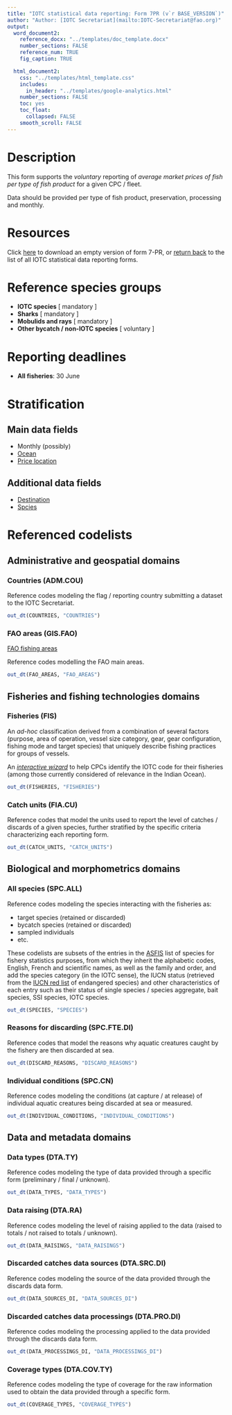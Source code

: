 ```yaml
---
title: "IOTC statistical data reporting: Form 7PR (v`r BASE_VERSION`)"
author: "Author: [IOTC Secretariat](mailto:IOTC-Secretariat@fao.org)" 
output:
  word_document2:
    reference_docx: "../templates/doc_template.docx"
    number_sections: FALSE
    reference_num: TRUE
    fig_caption: TRUE

  html_document2:
    css: "../templates/html_template.css"
    includes: 
      in_header: "../templates/google-analytics.html"
    number_sections: FALSE
    toc: yes
    toc_float:
      collapsed: FALSE
    smooth_scroll: FALSE
---
```

  
# Description
  
This form supports the *voluntary* reporting of _average market prices of fish per type of fish product_ for a given CPC / fleet.

Data should be provided per type of fish product, preservation, processing and monthly.

# Resources

Click [here](https://data.iotc.org/reference/latest/forms/Form-7PR.xlsx) to download an empty version of form 7-PR, or [return back](..) to the list of all IOTC statistical data reporting forms.

# Reference species groups

+ **IOTC species** [ mandatory ] 
+ **Sharks** [ mandatory ]
+ **Mobulids and rays** [ mandatory ]
+ **Other bycatch / non-IOTC species** [ voluntary ]

# Reporting deadlines

+ **All fisheries**: 30 June

# Stratification

## Main data fields

+ Monthly (possibly)
+ [Ocean](#IOTCareas)
+ [Price location](#location)

      
## Additional data fields

+ [Destination](#destination)
+ [Spcies](#species)

# Referenced codelists

## Administrative and geospatial domains

### Countries (ADM.COU) {#countries}

Reference codes modeling the flag / reporting country submitting a dataset to the IOTC Secretariat.

```r
out_dt(COUNTRIES, "COUNTRIES")
```

### FAO areas (GIS.FAO) {#FAO_AREAS}

[FAO fishing areas](https://www.fao.org/fishery/en/area/search)


Reference codes modelling the FAO main areas.

```r
out_dt(FAO_AREAS, "FAO_AREAS")
```


## Fisheries and fishing technologies domains

### Fisheries (FIS) {#fisheries}

An _ad-hoc_ classification derived from a combination of several factors (purpose, area of operation, vessel size category, gear, gear configuration, fishing mode and target species) that uniquely describe fishing practices for groups of vessels.

An [_interactive wizard_](https://data.iotc.org/fisheries/wizard) to help CPCs identify the IOTC code for  their fisheries (among those currently considered of relevance in the Indian Ocean).

```r
out_dt(FISHERIES, "FISHERIES")
```

### Catch units (FIA.CU) {#catchUnits}

Reference codes that model the units used to report the level of catches / discards of a given species, further stratified by the specific criteria characterizing each reporting form.

```r
out_dt(CATCH_UNITS, "CATCH_UNITS")
```

## Biological and morphometrics domains

### All species (SPC.ALL) {#allSpecies}

Reference codes modeling the species interacting with the fisheries as:
  
  + target species (retained or discarded)
+ bycatch species (retained or discarded)
+ sampled individuals
+ etc.

These codelists are subsets of the entries in the [ASFIS](https://www.fao.org/fishery/en/collection/asfis/en) list of species for fishery statistics purposes, from which they inherit the alphabetic codes, English, French and scientific names, as well as the family and order, and add the species category (in the IOTC sense), the IUCN status (retrieved from the [IUCN red list](https://www.iucnredlist.org
) of endangered species) and other characteristics of each entry such as their status of single species / species aggregate, bait species, SSI species, IOTC species.

```r
out_dt(SPECIES, "SPECIES")
```

### Reasons for discarding (SPC.FTE.DI) {#discardReasons}

Reference codes that model the reasons why aquatic creatures caught by the fishery are then discarded at sea.

```r
out_dt(DISCARD_REASONS, "DISCARD_REASONS")
```

### Individual conditions (SPC.CN) {#individualConditions}

Reference codes modeling the conditions (at capture / at release) of individual aquatic creatures being discarded at sea or measured.

```r
out_dt(INDIVIDUAL_CONDITIONS, "INDIVIDUAL_CONDITIONS")
```

## Data and metadata domains

### Data types (DTA.TY) {#dataTypes}

Reference codes modeling the type of data provided through a specific form (preliminary / final / unknown).

```r
out_dt(DATA_TYPES, "DATA_TYPES")
```

### Data raising (DTA.RA) {#dataRaising}

Reference codes modeling the level of raising applied to the data (raised to totals / not raised to totals / unknown).

```r
out_dt(DATA_RAISINGS, "DATA_RAISINGS")
```

### Discarded catches data sources (DTA.SRC.DI) {#dataSourcesDI}

Reference codes modeling the source of the data provided through the discards data form.

```r
out_dt(DATA_SOURCES_DI, "DATA_SOURCES_DI")
```

### Discarded catches data processings (DTA.PRO.DI) {#dataProcessingsDI}

Reference codes modeling the processing applied to the data provided through the discards data form.

```r
out_dt(DATA_PROCESSINGS_DI, "DATA_PROCESSINGS_DI")
```

### Coverage types (DTA.COV.TY) {#coverageTypes}

Reference codes modeling the type of coverage for the raw information used to obtain the data provided through a specific form.

```r
out_dt(COVERAGE_TYPES, "COVERAGE_TYPES")
```